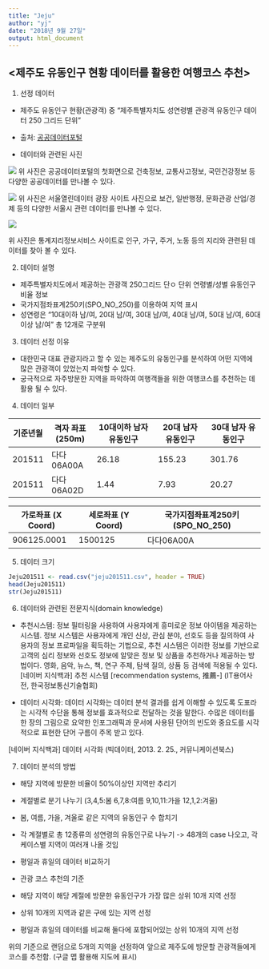 ---
title: "Jeju"
author: "yj"
date: "2018년 9월 27일"
output: html_document
---


## <제주도 유동인구 현황 데이터를 활용한 여행코스 추천> 

1. 선정 데이터
- 제주도 유동인구 현황(관광객) 중 "제주특별자치도 성연령별 관광객 유동인구 데이터 250 그리드 단위"
* 출처: [공공데이터포털](https://www.data.go.kr/dataset/3084438/fileData.do)

- 데이터와 관련된 사진

![](https://blog.naver.com/officenkr/220764933422)
위 사진은 공공데이터포털의 첫화면으로 건축정보, 교통사고정보, 국민건강정보 등 다양한 공공데이터를 만나볼 수 있다.

![](https://blog.naver.com/PostView.nhn?blogId=sumwool&logNo=221191653704&from=search&redirect=Log&widgetTypeCall=true&topReferer=https%3A%2F%2Fsearch.naver.com%2Fsearch.naver%3Fwhere%3Dpost%26sm%3Dtab_jum%26query%3D%25EC%2584%259C%25EC%259A%25B8%2B%25EC%2597%25B4%25EB%25A6%25B0%2B%25EB%258D%25B0%25EC%259D%25B4%25ED%2584%25B0%2B%25EA%25B4%2591%25EC%259E%25A5&directAccess=false#)
위 사진은 서울열린데이터 광장 사이트 사진으로 보건, 일반행정, 문화관광 산업/경제 등의 다양한 서울시 관련 데이터를 만나볼 수 있다.


![](https://blog.naver.com/PostView.nhn?blogId=asset010&logNo=220949325779&redirect=Dlog&widgetTypeCall=true&topReferer=https%3A%2F%2Fsearch.naver.com%2Fsearch.naver%3Fwhere%3Dimage%26sm%3Dtab_jum%26query%3D%25ED%2586%25B5%25EA%25B3%2584%25EC%25A7%2580%25EB%25A6%25AC%25EC%25A0%2595%25EB%25B3%25B4%25EC%2584%259C%25EB%25B9%2584%25EC%258A%25A4&directAccess=false#)

위 사진은 통계지리정보서비스 사이트로 인구, 가구, 주거, 노동 등의 지리와 관련된 데이터를 찾아 볼 수 있다. 



2. 데이터 설명
- 제주특별자치도에서 제공하는 관광객 250그리드 단ㅇ 단위 연령별/성별 유동인구 비율 정보
- 국가지점좌표계250키(SPO_NO_250)를 이용하여 지역 표시
- 성연령은 "10대이하 남/여, 20대 남/여, 30대 남/여, 40대 남/여, 50대 남/여, 60대이상 남/여" 총 12개로 구분위



3. 데이터 선정 이유
* 대한민국 대표 관광지라고 할 수 있는 제주도의 유동인구를 분석하여 어떤 지역에 많은 관광객이 있었는지 파악할 수 있다.
- 궁극적으로 자주방문한 지역을 파악하여 여행객들을 위한 여행코스를 추천하는 데 활용 될 수 있다. 



4. 데이터 일부

| 기준년월  | 격자 좌표(250m)  |  10대이하 남자 유동인구 | 20대 남자 유동인구  |  30대 남자 유동인구  |  .....
|-----------|------------------|-------------------------|---------------------|----------------------| 
| 201511    |다다06A00A  |26.18   | 155.23  |301.76  |  
| 201511    |다다06A02D  |1.44   | 7.93  |20.27  |


|가로좌표 (X Coord)| 세로좌표 (Y Coord)| 국가지점좌표계250키(SPO_NO_250)|
|------------------|-------------------|--------------------------------|
| 906125.0001 | 1500125 | 다다06A00A|



5. 데이터 크기
```{r}

Jeju201511 <- read.csv("jeju201511.csv", header = TRUE)
head(Jeju201511)
str(Jeju201511)

```





6. 데이터와 관련된 전문지식(domain knowledge)

- 추천시스템:
정보 필터링을 사용하여 사용자에게 흥미로운 정보 아이템을 제공하는 시스템. 정보 시스템은 사용자에게 개인 신상, 관심 분야, 선호도 등을 질의하여 사용자의 정보 프로파일을 획득하는 기법으로, 추천 시스템은 이러한 정보를 기반으로 고객의 심리 정보와 선호도 정보에 알맞은 정보 및 상품을 추천하거나 제공하는 방법이다. 영화, 음악, 뉴스, 책, 연구 주제, 탐색 질의, 상품 등 검색에 적용될 수 있다.
[네이버 지식백과] 추천 시스템 [recommendation systems, 推薦-] (IT용어사전, 한국정보통신기술협회)

- 데이터 시각화:
데이터 시각화는 데이터 분석 결과를 쉽게 이해할 수 있도록 도표라는 시각적 수단을 통해 정보를 효과적으로 전달하는 것을 말한다. 수많은 데이터를 한 장의 그림으로 요약한 인포그래픽과 문서에 사용된 단어의 빈도와 중요도를 시각적으로 표현한 단어 구름이 주목 받고 있다.

[네이버 지식백과] 데이터 시각화 (빅데이터, 2013. 2. 25., 커뮤니케이션북스)





7. 데이터 분석의 방법 
- 해당 지역에 방문한 비율이 50%이상인 지역만 추리기
- 계절별로 분기 나누기 (3,4,5:봄 6,7,8:여름 9,10,11:가을 12,1,2:겨울)
- 봄, 여름, 가을, 겨울로 같은 지역의 유동인구 수 합치기
- 각 계절별로 총 12종류의 성연령의 유동인구로 나누기 -> 48개의 case 나오고, 각 케이스별 지역이 여러개 나올 것임
- 평일과 휴일의 데이터 비교하기 

+ 관광 코스 추천의 기준
- 해당 지역이 해당 계절에 방문한 유동인구가 가장 많은 상위 10개 지역 선정
- 상위 10개의 지역과 같은 구에 있는 지역 선정
- 평일과 휴일의 데이터를 비교해 둘다에 포함되어있는 상위 10개의 지역 선정

위의 기준으로 랜덤으로 5개의 지역을 선정하여 앞으로 제주도에 방문할 관광객들에게 코스를 추천함.
(구글 맵 활용해 지도에 표시)
